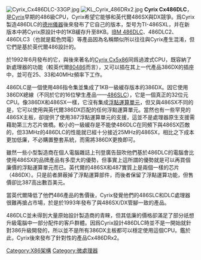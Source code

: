 {{TA
|G1=IT
}}
{{unreferenced|time=2015-08-16T14:39:42+00:00}}
[[Image:Cyrix_Cx486DLC-33GP.jpg|thumb]]
[[Image:KL_Cyrix_486DRx2.jpg|thumb]]
'''Cyrix Cx486DLC'''，是[[Cyrix|Cyrix]]早期的486級CPU，Cyrix希望它能够和英代爾486SX與DX競爭。爲Cyrix製造486DLC的[[德州儀器|德州儀器]]後來發布了它自己的版本，型号为TI-486SXL，并在新版本中將Cyrix原設計中的1KB緩存升至8KB。[[IBM_386SLC|IBM 486DLC]]、486DLC2、486DLC3（也就是藍色閃電）等產品因為名稱類似所以往往與Cyrix產生混淆，但它們是基於英代爾486設計的。

於1992年6月發布的它，與後來著名的[[Cyrix_Cx5x86|Cyrix Cx5x86]]同爲過渡式CPU，既容納了新處理器的功能（較英代爾[[80486|80486]]而言），又可以插在其上一代產品386DX的插座中，並可在25、33和40MHz頻率下工作。

486DLC是一個使用486指令集並集成了1KB一級緩存版本的386DX。因它使用386DX總線（不同於它的16位孿生產品——[[486SLC|486SLC]]），它是一個真正的32位元CPU。像386DX和486SX一樣，它沒有集成[[浮點運算單元|浮點運算單元]]，但又與486SX不同的是，它可以使用與英代爾386DX匹配的任何浮點運算單元。當然也有一些罕見的486SX主板，卻提供了使用387浮點運算單元的支援，這並不是處理器原生支援需藉助第三方芯片做橋。較小的一級緩存是不能使486DLC在同頻下與486SX匹敵的，但33MHz的486DLC的性能就已經十分接近25MHz的486SX，相比之下成本更加低廉，不必購置整套系統，而需將386DX更換即可。

雖然一些小型製造商在個人電腦雜誌上刊登廣告鼓吹他們基於486DLC的電腦會比使用486SX的品牌產品有多麼大的優勢，但事實上這所謂的優勢就是可以再買個廉價的浮點運算單元而已。英代爾的486SX和487實質上是兩個一樣的芯片（486DX）。只是前者屏蔽掉了浮點運算部件，而後者保留了浮點運算功能，但售價卻比387高出數百美元。

當英代爾降低了他們486產品的售價後，Cyrix發覺他們的486SLC和DLC處理器很難再搶占市場，於是於1993年發布了與486SX/DX管腳一致的產品。

486DLC並未得到大量原始設計製造商的青睞，但其低廉的價格卻滿足了部分祇想升級電腦中一部分配件的客戶群體。因爲Cyrix設計486DLC時並不是一開始就針對386升級開發的，所以並不是所有386DX主板都可以穩定使用這個CPU。鑑於此，Cyrix後來發布了針對性的產品Cx486DRx2。

[[Category:X86架構|Category:X86架構]]
[[Category:微處理器|Category:微處理器]]